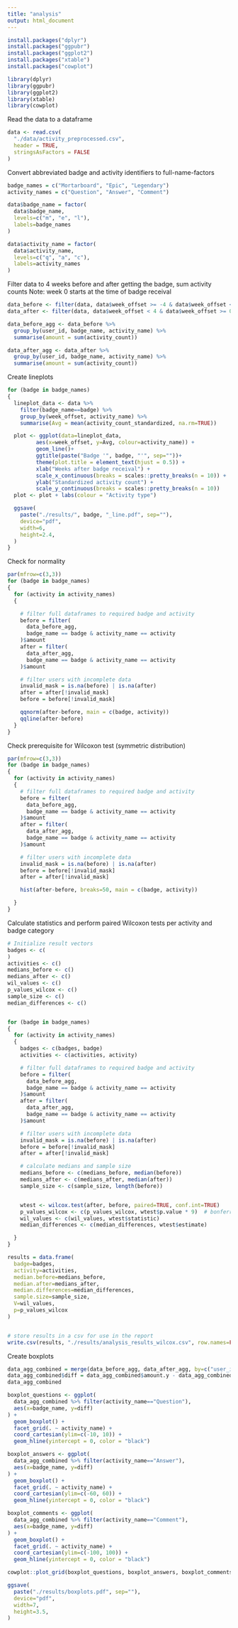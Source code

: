 ---
title: "analysis"
output: html_document
---

```{r}
install.packages("dplyr")
install.packages("ggpubr")
install.packages("ggplot2")
install.packages("xtable")
install.packages("cowplot")

library(dplyr)
library(ggpubr)
library(ggplot2)
library(xtable)
library(cowplot)
```

Read the data to a dataframe

```{r}
data <- read.csv(
  "./data/activity_preprocessed.csv",
  header = TRUE,
  stringsAsFactors = FALSE
)
```


Convert abbreviated badge and activity identifiers to full-name-factors
```{r}
badge_names = c("Mortarboard", "Epic", "Legendary")
activity_names = c("Question", "Answer", "Comment")

data$badge_name = factor(
  data$badge_name,
  levels=c("m", "e", "l"),
  labels=badge_names
)

data$activity_name = factor(
  data$activity_name,
  levels=c("q", "a", "c"),
  labels=activity_names
)

```

Filter data to 4 weeks before and after getting the badge, sum activity counts
Note: week 0 starts at the time of badge receival

```{r}
data_before <- filter(data, data$week_offset >= -4 & data$week_offset < 0)
data_after <- filter(data, data$week_offset < 4 & data$week_offset >= 0)

data_before_agg <- data_before %>%
  group_by(user_id, badge_name, activity_name) %>%
  summarise(amount = sum(activity_count))

data_after_agg <- data_after %>%
  group_by(user_id, badge_name, activity_name) %>%
  summarise(amount = sum(activity_count))
```
Create lineplots

```{r}
for (badge in badge_names)
{
  lineplot_data <- data %>%
    filter(badge_name==badge) %>%
    group_by(week_offset, activity_name) %>%
    summarise(Avg = mean(activity_count_standardized, na.rm=TRUE))

  plot <- ggplot(data=lineplot_data,
         aes(x=week_offset, y=Avg, colour=activity_name)) +
         geom_line()+
         ggtitle(paste("Badge '", badge, "'", sep=""))+
         theme(plot.title = element_text(hjust = 0.5)) +
         xlab("Weeks after badge receival") +
         scale_x_continuous(breaks = scales::pretty_breaks(n = 10)) +
         ylab("Standardized activity count") +
         scale_y_continuous(breaks = scales::pretty_breaks(n = 10))
  plot <- plot + labs(colour = "Activity type")

  ggsave(
    paste("./results/", badge, "_line.pdf", sep=""),
    device="pdf",
    width=6,
    height=2.4,
  )
}
```

Check for normality

```{r}

par(mfrow=c(3,3))
for (badge in badge_names)
{
  for (activity in activity_names)
  {

    # filter full dataframes to required badge and activity
    before = filter(
      data_before_agg,
      badge_name == badge & activity_name == activity
    )$amount
    after = filter(
      data_after_agg,
      badge_name == badge & activity_name == activity
    )$amount

    # filter users with incomplete data
    invalid_mask = is.na(before) | is.na(after)
    after = after[!invalid_mask]
    before = before[!invalid_mask]

    qqnorm(after-before, main = c(badge, activity))
    qqline(after-before)
  }
}

```

Check prerequisite for Wilcoxon test (symmetric distribution)

```{r}
par(mfrow=c(3,3))
for (badge in badge_names)
{
  for (activity in activity_names)
  {
    # filter full dataframes to required badge and activity
    before = filter(
      data_before_agg,
      badge_name == badge & activity_name == activity
    )$amount
    after = filter(
      data_after_agg,
      badge_name == badge & activity_name == activity
    )$amount

    # filter users with incomplete data
    invalid_mask = is.na(before) | is.na(after)
    before = before[!invalid_mask]
    after = after[!invalid_mask]

    hist(after-before, breaks=50, main = c(badge, activity))

  }
}
```

Calculate statistics and perform paired Wilcoxon tests per activity and badge category

```{r}
# Initialize result vectors
badges <- c(
)
activities <- c()
medians_before <- c()
medians_after <- c()
wil_values <- c()
p_values_wilcox <- c()
sample_size <- c()
median_differences <- c()


for (badge in badge_names)
{
  for (activity in activity_names)
  {
    badges <- c(badges, badge)
    activities <- c(activities, activity)

    # filter full dataframes to required badge and activity
    before = filter(
      data_before_agg,
      badge_name == badge & activity_name == activity
    )$amount
    after = filter(
      data_after_agg,
      badge_name == badge & activity_name == activity
    )$amount

    # filter users with incomplete data
    invalid_mask = is.na(before) | is.na(after)
    before = before[!invalid_mask]
    after = after[!invalid_mask]

    # calculate medians and sample size
    medians_before <- c(medians_before, median(before))
    medians_after <- c(medians_after, median(after))
    sample_size <- c(sample_size, length(before))


    wtest <- wilcox.test(after, before, paired=TRUE, conf.int=TRUE)
    p_values_wilcox <- c(p_values_wilcox, wtest$p.value * 9)  # bonferroni correction
    wil_values <- c(wil_values, wtest$statistic)
    median_differences <- c(median_differences, wtest$estimate)

  }
}

results = data.frame(
  badge=badges,
  activity=activities,
  median.before=medians_before,
  median.after=medians_after,
  median.differences=median_differences,
  sample.size=sample_size,
  V=wil_values,
  p=p_values_wilcox
)


# store results in a csv for use in the report
write.csv(results, "./results/analysis_results_wilcox.csv", row.names=FALSE)
```

Create boxplots

```{r}
data_agg_combined = merge(data_before_agg, data_after_agg, by=c("user_id", "badge_name", "activity_name"))
data_agg_combined$diff = data_agg_combined$amount.y - data_agg_combined$amount.x
data_agg_combined
```

```{r}
boxplot_questions <- ggplot(
  data_agg_combined %>% filter(activity_name=="Question"),
  aes(x=badge_name, y=diff)
) +
  geom_boxplot() +
  facet_grid(. ~ activity_name) +
  coord_cartesian(ylim=c(-10, 10)) +
  geom_hline(yintercept = 0, color = "black")

boxplot_answers <- ggplot(
  data_agg_combined %>% filter(activity_name=="Answer"),
  aes(x=badge_name, y=diff)
) +
  geom_boxplot() +
  facet_grid(. ~ activity_name) +
  coord_cartesian(ylim=c(-60, 60)) +
  geom_hline(yintercept = 0, color = "black")

boxplot_comments <- ggplot(
  data_agg_combined %>% filter(activity_name=="Comment"),
  aes(x=badge_name, y=diff)
) +
  geom_boxplot() +
  facet_grid(. ~ activity_name) +
  coord_cartesian(ylim=c(-100, 100)) +
  geom_hline(yintercept = 0, color = "black")

cowplot::plot_grid(boxplot_questions, boxplot_answers, boxplot_comments, ncol=3)

ggsave(
  paste("./results/boxplots.pdf", sep=""),
  device="pdf",
  width=7,
  height=3.5,
)
```
